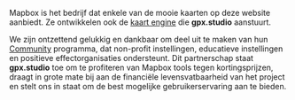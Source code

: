 Mapbox is het bedrijf dat enkele van de mooie kaarten op deze website aanbiedt.
Ze ontwikkelen ook de <a href="https://github.com/mapbox/mapbox-gl-js" target="_blank">kaart engine</a> die **gpx.studio** aanstuurt.

We zijn ontzettend gelukkig en dankbaar om deel uit te maken van hun <a href="https://mapbox.com/community" target="_blank">Community</a> programma, dat non-profit instellingen, educatieve instellingen en positieve effectorganisaties ondersteunt.
Dit partnerschap staat **gpx.studio** toe om te profiteren van Mapbox tools tegen kortingsprijzen, draagt in grote mate bij aan de financiële levensvatbaarheid van het project en stelt ons in staat om de best mogelijke gebruikerservaring aan te bieden.
